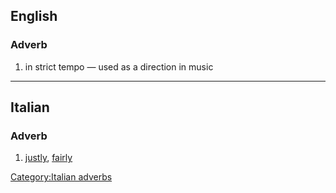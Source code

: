 ==English==

===Adverb===
{{en-adv|-}}

# {{lb|en|music}} in strict tempo — used as a direction in music

----

==Italian==

===Adverb===
{{head|it|adverbs}}

# [[justly]], [[fairly]]

[[Category:Italian adverbs]]